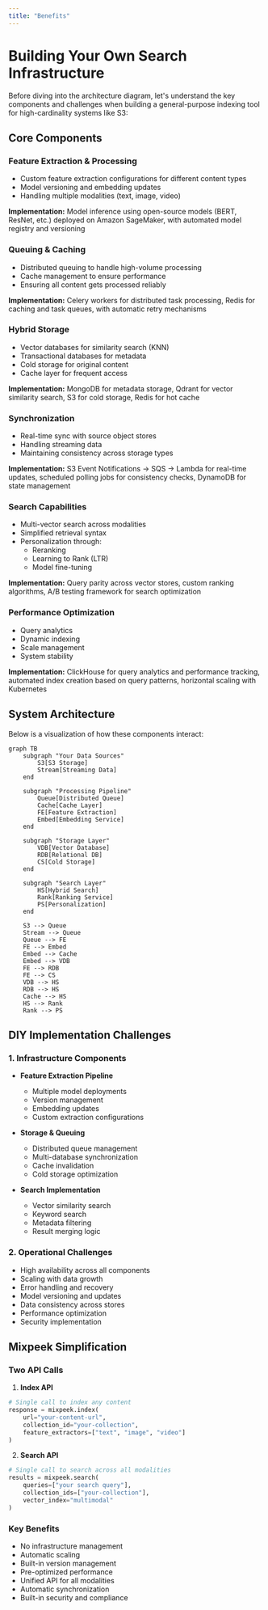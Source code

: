 ```yaml
---
title: "Benefits"
---
```


# Building Your Own Search Infrastructure

Before diving into the architecture diagram, let's understand the key components and challenges when building a general-purpose indexing tool for high-cardinality systems like S3:

## Core Components

### Feature Extraction & Processing

- Custom feature extraction configurations for different content types
- Model versioning and embedding updates
- Handling multiple modalities (text, image, video)

**Implementation:** Model inference using open-source models (BERT, ResNet, etc.) deployed on Amazon SageMaker, with automated model registry and versioning

### Queuing & Caching

- Distributed queuing to handle high-volume processing
- Cache management to ensure performance
- Ensuring all content gets processed reliably

**Implementation:** Celery workers for distributed task processing, Redis for caching and task queues, with automatic retry mechanisms

### Hybrid Storage

- Vector databases for similarity search (KNN)
- Transactional databases for metadata
- Cold storage for original content
- Cache layer for frequent access

**Implementation:** MongoDB for metadata storage, Qdrant for vector similarity search, S3 for cold storage, Redis for hot cache

### Synchronization

- Real-time sync with source object stores
- Handling streaming data
- Maintaining consistency across storage types

**Implementation:** S3 Event Notifications → SQS → Lambda for real-time updates, scheduled polling jobs for consistency checks, DynamoDB for state management

### Search Capabilities

- Multi-vector search across modalities
- Simplified retrieval syntax
- Personalization through:
  - Reranking
  - Learning to Rank (LTR)
  - Model fine-tuning

**Implementation:** Query parity across vector stores, custom ranking algorithms, A/B testing framework for search optimization

### Performance Optimization

- Query analytics
- Dynamic indexing
- Scale management
- System stability

**Implementation:** ClickHouse for query analytics and performance tracking, automated index creation based on query patterns, horizontal scaling with Kubernetes

## System Architecture

Below is a visualization of how these components interact:

```mermaid
graph TB
    subgraph "Your Data Sources"
        S3[S3 Storage]
        Stream[Streaming Data]
    end

    subgraph "Processing Pipeline"
        Queue[Distributed Queue]
        Cache[Cache Layer]
        FE[Feature Extraction]
        Embed[Embedding Service]
    end

    subgraph "Storage Layer"
        VDB[Vector Database]
        RDB[Relational DB]
        CS[Cold Storage]
    end

    subgraph "Search Layer"
        HS[Hybrid Search]
        Rank[Ranking Service]
        PS[Personalization]
    end

    S3 --> Queue
    Stream --> Queue
    Queue --> FE
    FE --> Embed
    Embed --> Cache
    Embed --> VDB
    FE --> RDB
    FE --> CS
    VDB --> HS
    RDB --> HS
    Cache --> HS
    HS --> Rank
    Rank --> PS
```

## DIY Implementation Challenges

### 1. Infrastructure Components

- **Feature Extraction Pipeline**

  - Multiple model deployments
  - Version management
  - Embedding updates
  - Custom extraction configurations

- **Storage & Queuing**

  - Distributed queue management
  - Multi-database synchronization
  - Cache invalidation
  - Cold storage optimization

- **Search Implementation**
  - Vector similarity search
  - Keyword search
  - Metadata filtering
  - Result merging logic

### 2. Operational Challenges

- High availability across all components
- Scaling with data growth
- Error handling and recovery
- Model versioning and updates
- Data consistency across stores
- Performance optimization
- Security implementation

## Mixpeek Simplification

### Two API Calls

1. **Index API**

```python
# Single call to index any content
response = mixpeek.index(
    url="your-content-url",
    collection_id="your-collection",
    feature_extractors=["text", "image", "video"]
)
```

2. **Search API**

```python
# Single call to search across all modalities
results = mixpeek.search(
    queries=["your search query"],
    collection_ids=["your-collection"],
    vector_index="multimodal"
)
```

### Key Benefits

- No infrastructure management
- Automatic scaling
- Built-in version management
- Pre-optimized performance
- Unified API for all modalities
- Automatic synchronization
- Built-in security and compliance
